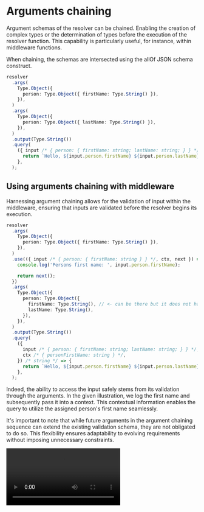 
# Arguments chaining

Argument schemas of the resolver can be chained.
Enabling the creation of complex types or the determination of types before the execution of the resolver function.
This capability is particularly useful, for instance, within middleware functions.

When chaining, the schemas are intersected using the allOf JSON schema construct.

```ts copy
resolver
  .args(
    Type.Object({
      person: Type.Object({ firstName: Type.String() }),
    }),
  )
  .args(
    Type.Object({
      person: Type.Object({ lastName: Type.String() }),
    }),
  )
  .output(Type.String())
  .query(
    ({ input /* { person: { firstName: string; lastName: string; } } */ }) => {
      return `Hello, ${input.person.firstName} ${input.person.lastName}`;
    },
  );
```

## Using arguments chaining with middleware

Harnessing argument chaining allows for the validation of input within the middleware, ensuring that inputs are validated before the resolver begins its execution.

```ts copy
resolver
  .args(
    Type.Object({
      person: Type.Object({ firstName: Type.String() }),
    }),
  )
  .use(({ input /* { person: { firstName: string } } */, ctx, next }) => {
    console.log('Persons first name: ', input.person.firstName);

    return next();
  })
  .args(
    Type.Object({
      person: Type.Object({
        firstName: Type.String(), // <- can be there but it does not have to
        lastName: Type.String(),
      }),
    }),
  )
  .output(Type.String())
  .query(
    ({
      input /* { person: { firstName: string; lastName: string; } } */,
      ctx /* { personFirstName: string } */,
    }) /* string */ => {
      return `Hello, ${input.person.firstName} ${input.person.lastName}`;
    },
  );
```

Indeed, the ability to access the input safely stems from its validation through the arguments. In the given illustration, we log the first name and subsequently pass it into a context. This contextual information enables the query to utilize the assigned person's first name seamlessly.

It's important to note that while future arguments in the argument chaining sequence can extend the existing validation schema, they are not obligated to do so. This flexibility ensures adaptability to evolving requirements without imposing unnecessary constraints.

<Video src="/assets/args-chaining.mp4" />

```ts copy
import { personSchema } from './validation';

const loggerResolver = resolver
  .args(
    Type.Object({
      email: Type.String({
        format: 'email',
      }),
    }),
  )
  .use(({ input, ctx, next }) => {
    console.log('Email: ', input.email);

    return next();
  });

loggerResolver.args(personSchema).query({
  // ...
});
```
